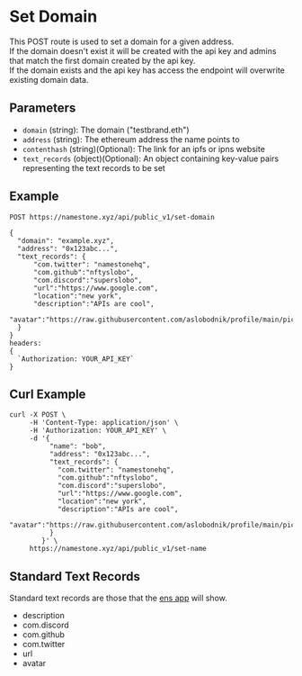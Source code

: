 # Set Domain

This POST route is used to set a domain for a given address.  
If the domain doesn't exist it will be created with the api key and admins that match the first domain created by the api key.  
If the domain exists and the api key has access the endpoint will overwrite existing domain data.

## Parameters

- `domain` (string): The domain ("testbrand.eth")
- `address` (string): The ethereum address the name points to
- `contenthash` (string)(Optional): The link for an ipfs or ipns website
- `text_records` (object)(Optional): An object containing key-value pairs representing the text records to be set

## Example

```
POST https://namestone.xyz/api/public_v1/set-domain

{
  "domain": "example.xyz",
  "address": "0x123abc...",
  "text_records": {
      "com.twitter": "namestonehq",
      "com.github":"nftyslobo",
      "com.discord":"superslobo",
      "url":"https://www.google.com",
      "location":"new york",
      "description":"APIs are cool",
      "avatar":"https://raw.githubusercontent.com/aslobodnik/profile/main/pic.jpeg"
  }
}
headers:
{
  `Authorization: YOUR_API_KEY`
}
```

## Curl Example

```
curl -X POST \
     -H 'Content-Type: application/json' \
     -H 'Authorization: YOUR_API_KEY' \
     -d '{
          "name": "bob",
          "address": "0x123abc...",
          "text_records": {
            "com.twitter": "namestonehq",
            "com.github":"nftyslobo",
            "com.discord":"superslobo",
            "url":"https://www.google.com",
            "location":"new york",
            "description":"APIs are cool",
            "avatar":"https://raw.githubusercontent.com/aslobodnik/profile/main/pic.jpeg",
          }
        }' \
     https://namestone.xyz/api/public_v1/set-name
```

## Standard Text Records

Standard text records are those that the [ens app](https://app.ens.domains/namestone.testbrand.eth) will show.

- description
- com.discord
- com.github
- com.twitter
- url
- avatar
